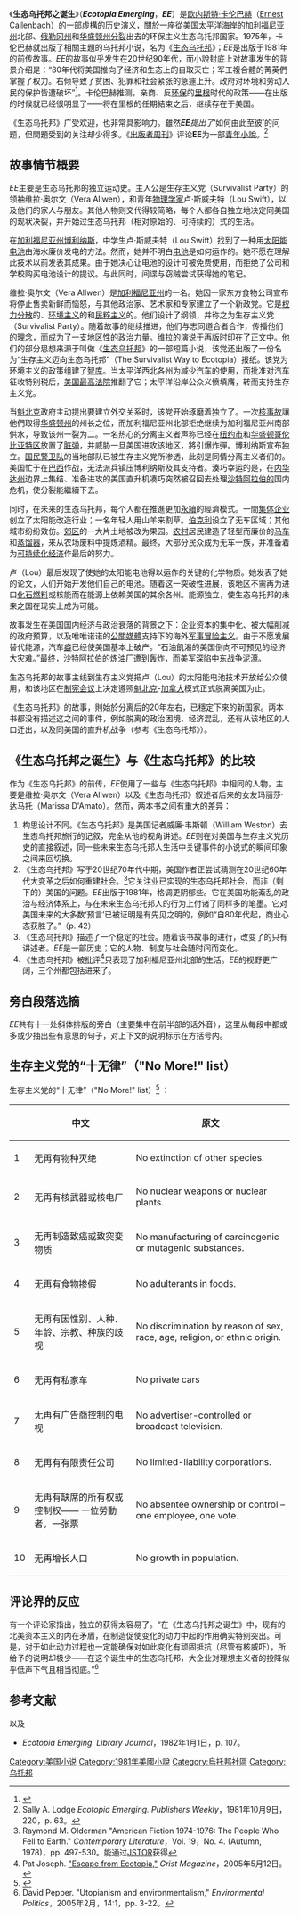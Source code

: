 {{Infobox Book 
| name          = 生态乌托邦之诞生
| title_orig    = 
| translator    = 
| image         = 
| image_caption = 平装版封面
| author        = [[欧内斯特·卡伦巴赫|欧内斯特·卡伦巴赫]]<p>（[[欧内斯特·卡伦巴赫|Ernest Callenbach]]）
| illustrator   = 
| cover_artist  = 
| country       = [[美国|美国]]
| language      = [[英语|英语]]
| series        = 
| genre         = [[小说|小说]]
| publisher     = Banyan Tree Books
| release_date  = 1981
| media_type    = 印刷版（[[精装本|精装本]]和[[平装本|平装本]]）
| pages         = 326页
| isbn          = 精装本：ISBN 0-9604320-4-3<p>平装本：ISBN 0-9604320-3-5
| dewey= 813/.54 19 
| congress= PS3553.A424 E3 
| oclc= 7596835 
| preceded_by   = [[生态乌托邦|生态乌托邦]]
| followed_by   = 
}}

《'''生态乌托邦之诞生'''》（'''''Ecotopia Emerging'''''，'''''EE'''''）是[[欧内斯特·卡伦巴赫|欧内斯特·卡伦巴赫]]（[[欧内斯特·卡伦巴赫|Ernest Callenbach]]）的一部虛構的历史演义，關於一座從[[美国|美国]][[太平洋西北地区|太平洋海岸]]的[[加利福尼亚州|加利福尼亚州]]北部、[[俄勒冈州|俄勒冈州]]和[[华盛顿州|华盛顿州]][[国家分裂|分裂]]出去的环保主义生态乌托邦国家。1975年，卡伦巴赫就出版了相關主題的乌托邦小说，名为《[[生态乌托邦|生态乌托邦]]》；''EE''是出版于1981年的前传故事。''EE''的故事似乎发生在20世纪90年代，而小說封底上对故事发生的背景介绍是：“80年代将美国推向了经济和生态上的自取灭亡；军工複合體的菁英們掌握了权力。右倾导致了贫困、犯罪和社会紧张的急遽上升。政府对环境和劳动人民的保护皆遭破坏”<ref>{{cite book |last= |first= |author=Ernest Callenbach |authorlink=欧内斯特·卡伦巴赫 |title=Ecotopia Emerging |origdate= |origyear= |origmonth= |edition= |publisher=Bantam Books |location=New York |language=en |isbn=0-553-20686-9 |oclc= |doi= |id= |pages= |chapter= |quote=The ‘80s have propelled America toward economic and ecological suicide; the military-industrial elite has come to power. The rightward drift has resulted in steep rises in poverty, crime and social tension. Governmental protections for the environment and working public have been destroyed.|date=1982年5月}}</ref>。卡伦巴赫推测，亲商、反[[环境保护主义|环保]]的[[罗纳德·威尔逊·里根|里根]]时代的政策——在出版的时候就已经很明显了——将在里根的任期結束之后，继续存在于美国。

《生态乌托邦》广受欢迎，也非常具影响力。雖然'''''EE'''提出了''‘如何由此至彼’的问题，但問題受到的关注却少得多。《[[出版者周刊|出版者周刊]]》评论'''EE'''为一部[[青年小說|青年小說]]。<ref>Sally A. Lodge ''Ecotopia Emerging.'' ''Publishers Weekly''，1981年10月9日，220，p. 63。</ref>

==故事情节概要==
''EE''主要是生态乌托邦的独立运动史。主人公是生存主义党（Survivalist Party）的领袖维拉·奥尔文（Vera Allwen），和青年[[物理学家|物理学家]]卢·斯威夫特（Lou Swift），以及他们的家人与朋友。其他人物则交代得较简略，每个人都各自独立地决定同美国的现状决裂，并开始过生态乌托邦（相对原始的、可持续的）式的生活。

在[[加利福尼亚州|加利福尼亚州]][[博利納斯_(加利福尼亞州)|博利纳斯]]，中学生卢·斯威夫特（Lou Swift）找到了一种用[[太阳能电池|太阳能电池]]由海水廉价发电的方法。然而，她并不明白[[电池|电池]]是如何运作的。她不愿在理解此技术以前发表其成果。由于她决心让电池的设计可被免费使用，而拒绝了公司和学校购买电池设计的提议。与此同时，间谍与窃贼尝试获得她的笔记。

维拉·奥尔文（Vera Allwen）是[[加利福尼亚州|加利福尼亚州]]的一名{{link-en|州参议员|State legislature (United States)}}。她因一家东方食物公司宣布将停止售卖新鲜{{link-en|农产品|Produce}}而恼怒，与其他政治家、艺术家和专家建立了一个新政党。它是[[权力分散|权力分散]]的、[[环境保护主义|环境主义]]的和[[民粹主義|民粹主义]]的。他们设计了纲领，并称之为生存主义党（Survivalist Party）。随着故事的继续推进，他们与志同道合者合作，传播他们的理念，而成为了一支地区性的政治力量。维拉的演说于再版时印在了正文中。他们的部分思想来源于叫做《[[生态乌托邦|生态乌托邦]]》的一部短篇小说，该党还出版了一份名为“生存主义迈向生态乌托邦”（The Survivalist Way to Ecotopia）报纸。该党为环境主义的政策组建了[[智库|智库]]。当太平洋西北各州为减少汽车的使用，而批准对汽车征收特别税后，[[美国最高法院|美国最高法院]]推翻了它；太平洋沿岸公众义愤填膺，转而支持生存主义党。

当[[魁北克|魁北克]]政府主动提出要建立外交关系时，该党开始琢磨着独立了。一次[[核辐射事故|核事故]]讓他們取得[[华盛顿州|华盛顿州]]的州长之位，而加利福尼亚州北部拒绝继续为加利福尼亚州南部供水，导致该州一裂为二。一名热心的分离主义者声称已经在[[纽约市|纽约市]]和[[华盛顿哥伦比亚特区|华盛顿哥伦比亚特区]]放置了[[脏弹|脏弹]]，并威胁一旦美国进攻该地区，將引爆炸彈。博利纳斯宣布独立。[[美国国民警卫队|国民警卫队]]的当地部队已被生存主义党所渗透，此刻是同情分离主义者们的。美国忙于在[[巴西|巴西]]作战，无法派兵镇压博利纳斯及其支持者。湊巧幸运的是，在[[内华达州|内华达州]]边界上集结、准备进攻的美国直升机凑巧突然被召回去处理[[沙特阿拉伯|沙特阿拉伯的]]国内危机，使分裂能繼續下去。

同时，在未来的生态乌托邦，每个人都在推進更加[[可持續性|永續]]的經濟模式。一間[[集体企业|集体企业]]创立了太阳能改造行业；一名年轻人用山羊来割草。[[伯克利_(加利福尼亞州)|伯克利]]设立了无车区域；其他城市纷纷效仿。[[郊區|郊区]]的一大片土地被改为果园。[[农村|农村]]居民建造了轻型而廉价的[[马车|马车]]和[[蒸餾塔|蒸馏器]]，来从农场废料中提炼酒精。最终，大部分民众成为无车一族，并准备着为[[可持续经济|可持续化经济]]作最后的努力。

卢（Lou）最后发现了使她的太阳能电池得以运作的关键的化学物质。她发表了她的论文，人们开始开发他们自己的电池。随着这一突破性进展，该地区不需再为进口[[化石燃料|化石燃料]]或核能而在能源上依赖美国的其余各州。能源独立，使生态乌托邦的未来之国在现实上成为可能。

故事发生在美国国内经济与政治衰落的背景之下：企业资本的集中化、被大幅削减的政府预算，以及唯唯诺诺的[[公共关系|公關]][[媒體|媒體]]支持下的海外[[军国主义|军事冒险主义]]。由于不愿发展替代能源，汽车[[上瘾|癖]]已经使美国基本上破产。“石油飢渴的美国倒向不可预见的经济大灾难。”最终，沙特阿拉伯的[[煉油廠|炼油厂]]遭到轰炸，而美军深陷[[中东地区|中东]]战争泥潭。

生态乌托邦的故事主线到生存主义党把卢（Lou）的太阳能电池技术开放给公众使用，和该地区在[[制宪会议|制宪会议]]上决定遵照[[魁北克|魁北克]]-[[加拿大|加拿大]]模式正式脱离美国为止。

《生态乌托邦》的故事，則始於分离后的20年左右，已穩定下來的新国家。两本书都没有描述这之间的事件，例如脱离的政治困境、经济混乱，还有从该地区的人口迁出，以及同美国的直升机战争（参考《生态乌托邦》）。

==《生态乌托邦之诞生》与《生态乌托邦》的比较==

作为《生态乌托邦》的前传，''EE''使用了一些与《生态乌托邦》中相同的人物，主要是维拉·奥尔文（Vera Allwen）以及《生态乌托邦》叙述者后来的女友玛丽莎·达马托（Marissa D'Amato）。然而，两本书之间有重大的差异：
#	构思设计不同。《生态乌托邦》是美国记者威廉·韦斯顿（William Weston）去生态乌托邦旅行的记叙，完全从他的视角讲述。''EE''则在对美国与生存主义党历史的直接叙述，同一些未来生态乌托邦人生活中关键事件的小说式的瞬间印象之间来回切换。
#	《生态乌托邦》写于20世纪70年代中期，美国作者正尝试猜测在20世纪60年代大变革之后如何重建社会。<ref>Raymond M. Olderman "American Fiction 1974-1976: The People Who Fell to Earth." ''Contemporary Literature''，Vol. 19，No. 4. (Autumn, 1978)，pp. 497-530。能通过[http://links.jstor.org/sici?sici=0010-7484%28197823%2919%3A4%3C497%3AAF1TPW%3E2.0.CO%3B2-V JSTOR]获得</ref>它关注业已实现的生态乌托邦社会，而非（剩下的）美国的问题。''EE''出版于1981年，格调更阴郁些。它在美国功能紊乱的政治与经济体系上，与在未来生态乌托邦人的行为上付诸了同样多的笔墨。它对美国未来的大多数‘预言’已被证明是有先见之明的，例如“自80年代起，商业心态获胜了。”（p. 42）
#	《生态乌托邦》描述了一个稳定的社会。随着该书故事的进行，改变了的只有讲述者。''EE''是一部历史；它的人物、制度与社会随时间而变化。
#	《生态乌托邦》被批评<ref>Pat Joseph. [http://www.grist.org/advice/books/2005/05/12/joseph-ecotopia/ "Escape from Ecotopia,"] {{Wayback|url=http://www.grist.org/advice/books/2005/05/12/joseph-ecotopia/ |date=20080725023345 }} ''Grist Magazine''，2005年5月12日。</ref>只表现了加利福尼亚州北部的生活。''EE''的视野更广阔，三个州都包括进来了。

==旁白段落选摘==
{{Copy edit section|for=全是引文|time=2021-10-25}}
''EE''共有十一处斜体排版的旁白（主要集中在前半部的话外音），这里从每段中都或多或少抽出些有意思的句子，对上下文的说明标示在方括号内。

{{quote|
<p>……人类在手和大脑上演化出了如此惊人的能力，以致于他们成为了一个能改变它自己的环境的物种。……[举了亚洲、中东、罗马等的例子]……许多这样伟大的文明中心产生形成，并繁荣兴旺，然后又灰飞烟灭——在一个象地球自身的季节律动一般令人印象深刻的宏伟循环中。……人类继续与他们同时代的物种生活在一种粗暴的稳定之中。……就象蝗灾一样，人类似乎已经逃脱了自然的所有控制，正沿着他们的道路吞噬毁灭一切。……但工业时代的人口爆炸也使人类自己遭受了前所未有的新危险。人类活动——甚至是核弹的爆炸——与风和暴雨对于太阳能的大规模输送相比，仍然微不足道。然而，在特定的关键之处，人类已经获得了抵消地球的力量来维持生活的能力。……有一个威胁还要更危险。在工业模式的生活中，人类受制于大量好争吵的父权制民族国家中。这些国家的统治者如今配备了那么可怕、为数众多的核武器，一旦它们被用于甚至极小的区域，也将终结现代文明（至少是在北半球）。……这样，自相矛盾的是，使人类得以在地球表面每一个适合居住的生态龛（生境）中增殖的技术革命也已开始威胁星球上所有动植物——包括人类自己——的生存了。<ref>{{cite book |last= |first= |author=Ernest Callenbach |authorlink=欧内斯特·卡伦巴赫 |title=Ecotopia Emerging |origdate= |origyear= |origmonth= |edition= |publisher=Bantam Books |location=New York |language=en |isbn=0-553-20686-9 |oclc= |doi= |id= |pages=1-2 |chapter= |quote=...humans evolved such astonishing capacities in hand and brain that they became a species which altered its own environment. ... Many such great centers of civilization arose and flourished and then collapsed—in a majestic cycle almost as imposing as the earth's own seasonal rhythms. ...humans continued to live in a rough balance with their fellow species. ...Like a plague of locusts, humans seemed to have escaped all natural checks and were devouring everything in their path. ...But the population explosion of the industrial epoch also subjected humans themselves to new and unprecedented perils. Human activities—even the detonation of nuclear bombs—remained puny in comparison to the huge transfers of solar energy by winds and storms. Nonetheless, in certain critical respects humans had acquired the power to diminish the earth's capacity to support life. ...One peril was still more threatening. Under the industrial mode of life, humans were subjugated in vast quarrelsome patriarchal nation-states. The rulers of these states were now armed with nuclear weapons so fearsome and so numerous that if they were used even in small part they would end modern civilization, at least in the northern hemisphere. ...Thus, paradoxically, the technological ingenuity which had enabled humans to proliferate into every habitable niche on the earth's surface had also begun to threaten the survival upon the planet of all plant and animal life—including the human species itself.|date=1982年5月}}</ref></p>

<p>……在八十年代早期席卷这个国家的大部分地区的保守政治倾向，将联邦的能源政策推向了自杀的方向。……联邦政府大幅削减了太阳能和保护性措施的预算，并把钱投入发展核技术。……[列举了可从风、地热、海水温差等处获得能量]……用于运输目的的石油替代品，如用荒漠植物生产的可燃油料，还有甘蔗、谷物或农业废物发酵得到的酒精，都完全被抛弃了。<ref>{{cite book |last= |first= |author=Ernest Callenbach |authorlink=欧内斯特·卡伦巴赫 |title=Ecotopia Emerging |origdate= |origyear= |origmonth= |edition= |publisher=Bantam Books |location=New York |language=en |isbn=0-553-20686-9 |oclc= |doi= |id= |pages=10-11 |chapter= |quote=...The conservative political tide which had swept most of the nation in the early eighties pushed federal energy policies in suicidal directions. ...the federal government slashed its budget for solar energy and conservation measures and put the money into nuclear development. ... Alternatives to oil for transportation purposes, such as burnable oils produced by desert plants, or alcohol fermented from sugar cane, grain, or agricultural wastes, were similarly discarded. ...|date=1982年5月}}</ref></p>

<p>……化学家们以令人惊讶的步伐开发着新物质。一旦他们知道了连接和解离原子的基本方法，他们的想象力似乎就不受限制了。……在七十年代末，在整个美国，从避孕到对付不治之症，无一处人类活动的进行，能摆脱四十年前并未存在于地球表面上过的原料。人们普遍认为，这是对人类改造自然的褒赏。人们大声要求神奇的产品，再也无法想象，没有了他们，如何能生活。……癌症的诱发因素中大约80%是环境因素。人们在自作自受。但这不是大多数美国人当时准备去听到的消息；这很大程度上没有被报道和讨论，而癌症率则持续攀升。……人们继续呼吸着已知被污染了的空气，吃着充满杀虫剂和添加剂的食物，专心致志于挣钱，为的是（如他们所以为的那样）生存下来。<ref>{{cite book |last= |first= |author=Ernest Callenbach |authorlink=欧内斯特·卡伦巴赫 |title=Ecotopia Emerging |origdate= |origyear= |origmonth= |edition= |publisher=Bantam Books |location=New York |language=en |isbn=0-553-20686-9 |oclc= |doi= |id= |pages=15-18 |chapter= |quote=...chemists had been developing new substances at an astonishing pace. Once they learned the basic techniques of hooking and unhooking atoms their imaginations seemed unlimited. ...By the end of the seventies there was no human activity in all the United States, from contraception to the management of terminal disease, carried out free of materials that had not existed on the face of the earth forty years earlier. This, it was widely believed, was a testimonial to humankind's improvements on nature. People clamored for the new wonder products, and could no longer imagine living without them. ...the precipitating causes of cancer were something like 80 percent environmental. People were doing it to themselves. But this was not a message that most Americans were then prepared to hear; it went largely unreported and undiscussed, and the cancer rates continued rising. ...People went on breathing air that was known to be contaminated, eating pesticide- and additive-laden foods, and concentrating their attention on making money in order (as they imagined it) to survive.|date=1982年5月}}</ref></p>

<p>……他们[指所谓“文明”的白人]根据边界线（通常划定在随机的经线和纬线上）分割土地，极不符合生物上的实际乃至社会现实……<ref>{{cite book |last= |first= |author=Ernest Callenbach |authorlink=欧内斯特·卡伦巴赫 |title=Ecotopia Emerging |origdate= |origyear= |origmonth= |edition= |publisher=Bantam Books |location=New York |language=en |isbn=0-553-20686-9 |oclc= |doi= |id= |pages=23-24 |chapter= |quote=...They divided the land according to boundaries (often laid out on random lines of latitude and longitude) which had little correspondence to biological or even social reality. ...|date=1982年5月}}</ref></p>

<p>……所编制的空气质量管理规定，使污染企业（若它嫌麻烦而根本不愿守规矩的话）可以建起更高的烟囱，即可允许排放四倍于以往的含硫化合物而得豁免。工厂向河流倾泻液体污染物时会忽视下游的影响一样，这样的政策只不过替换了一个问题，而非解决之。……在七十年代，进行了约束燃煤工厂排放的努力，但由于石油危机，联邦政府开始鼓励更多地使用煤炭。在八十年代，污染监管被放宽或取消，硫和颗粒物排放大幅上扬。……<ref>{{cite book |last= |first= |author=Ernest Callenbach |authorlink=欧内斯特·卡伦巴赫 |title=Ecotopia Emerging |origdate= |origyear= |origmonth= |edition= |publisher=Bantam Books |location=New York |language=en |isbn=0-553-20686-9 |oclc= |doi= |id= |pages=42 |chapter= |quote=...Air quality regulations were written in such a way that a polluting corporation could (if it bothered to obey the regulations at all) build a higher smokestack and obtain waivers permitting the discharge of four times more sulfur compounds. Like the tendency to ignore effects downstream when factories spewed liquid pollution into rivers, such policies merely displaced a problem instead of solving it. ...In the seventies, attempts to curb coal-burning plant emissions had been made, but because of the oil crisis the federal government began encouraging greater coal use. In the eighties, pollution regulations were relaxed or removed, and sulfur and particulate emissions rose substantially. ...|date=1982年5月}}</ref></p>

<p>八十年代初，商业心态获胜了。专业化管理的上层精英把各式各样的规则倒转了过来。为了使利润率最大化，无力与韩国或台湾低成本的设备相争的基础产业关门歇业。他们的工人（与大多数女工一起）被推入低报酬、工会软弱、生产力低下的服务行业。美国人真实的平均工资缓慢地下降，可大多数人将这一令人困惑的事实仅仅归因于通货膨胀。愤恨激起了旷工、浪费，甚至是蓄意破坏。同时，企业的利润或者流向了赋税损失的非生产性投资，或者出口国外。互联的全球企业网络控制了政府，掌握着私人军队，拥有美国的外交和情报人员的支持。／企业主们的统治并不仁慈，而精英媒体在经济上的自鸣得意则掩盖了普遍的、一触即发的社会动荡。福利支出被无情地削减，四分之一的人口如今生活在极低的官方贫困线或以下，其中有数百万人赤贫。生活条件不断恶化，尤其是大部分劳动人民。……[社会政治混乱，银根紧缩]……在八十年代经济紧绌的影响下，美国中产阶级所剩下的社会凝聚力渐而衰微。……[偷税；军队的离心离德]……如此这般，象通过传媒界得知的那样，美国社会装出被精英及其机构——警察、国会、官府和武装力量——牢固地掌握着的样子。但人们更直接地从经验感受获取信息。……社会的腐朽已到了晚期，而且离一场静悄悄的、不宣而起的内战仅一步之遥。……在国家的大部分地方，结果更趋混乱和绝望。<ref>{{cite book |last= |first= |author=Ernest Callenbach |authorlink=欧内斯特·卡伦巴赫 |title=Ecotopia Emerging |origdate= |origyear= |origmonth= |edition= |publisher=Bantam Books |location=New York |language=en |isbn=0-553-20686-9 |oclc= |doi= |id= |pages=44-46 |chapter= |quote=The early eighties had been a triumph of the business mentality. A professionalized management elite had rolled back regulation of every kind. To maximize profit rates, basic production industries unable to compete with lower-wage facilities in Korea or Taiwan were closed down. Their workers were pushed (along with most women workers) into service industries with low pay, weak unions, and low productivity. The real average wages of Americans slowly declined, but most people attributed this puzzling fact merely to inflation. Resentment fed absenteeism, waste, even purposeful sabotage. Meanwhile, corporate profits flowed into nonproductive tax-loss investments or were exported abroad. A global web of interlinked corporations controlled governments, commanded private armies, and enjoyed the sympathies of American diplomatic and intelligence operatives. / The rule of the corporate masters was not a benevolent one, and economic self-congratulation in the elite media concealed widespread, potentially explosive social unrest. Welfare expenditures had been cut ruthlessly and a quarter of the population now lived at or below the meager official poverty line, with millions among them totally destitute. Conditions of life were deteriorating steadily, especially for the mass of working people. ... Under the impact of the economic stringency of the eighties, what was left of American middle-class social cohesion dwindled. ... Thus American society, as seen through the establishment media, might give the appearance of being under the stern power of the elite and its institutions – the police, Congress, the bureaucracy, and the armed forces. But people who drew their information more directly from experience... social decay had reached an advanced stage, indeed only a short distance from a silent, undeclared civil war. ...In most of the country, the result was growing chaos and despair. ...|date=1982年5月}}</ref></p>

<p>从一座美国城市上空的飞机上俯瞰，唯一可见的人类活动是汽车的移动。（现在许多地方的汽车数目已超过人口数很多年。）……[道路拥堵，汽车动弹不得]……在人们的头脑中，路途与连结它们的交通工具，往往看上去比路途所通向的地方更引人注目。汽车象一支机械的占据部队一样，支配着人类和他们的经济。……[汽车的普及带来一系列经济和健康的问题，还有事故和污染]……<ref>{{cite book |last= |first= |author=Ernest Callenbach |authorlink=欧内斯特·卡伦巴赫 |title=Ecotopia Emerging |origdate= |origyear= |origmonth= |edition= |publisher=Bantam Books |location=New York |language=en |isbn=0-553-20686-9 |oclc= |doi= |id= |pages=79-80 |chapter= |quote=From an airplane above an American city, the only human activity visible was the movement of cars. (For some years now cars had outnumbered people in many areas.) ... In human minds routes and the vehicles that connected them often seemed more compelling than the places the routes supposedly served. Automobiles dominated human beings and their economy like an occupying mechanical army. ...|date=1982年5月}}</ref></p>

<p>……[总统因害怕被暗杀而很少抛头露面]……媒体通过著名的新闻人物，在那时候分析着总统所说过话，或似乎要说的话，还有它可能的含义。……[作者嘲笑媒体和出版社；行政机构、立法机构和控制经济命脉的寡头们串通一气又内斗不断；投票率降低；内忧外患；投机者囤积居奇；西北地区有人开始尝试“生态”地生活。]……<ref>{{cite book |last= |first= |author=Ernest Callenbach |authorlink=欧内斯特·卡伦巴赫 |title=Ecotopia Emerging |origdate= |origyear= |origmonth= |edition= |publisher=Bantam Books |location=New York |language=en |isbn=0-553-20686-9 |oclc= |doi= |id= |pages=83-85 |chapter= |quote= ... The media, through well-known news personalities, then analyzed what the president had said, or seemed to say, and what it might mean. ...|date=1982年5月}}</ref></p>

<p>……[原始森林被首批欧洲殖民者和二战后的伐木公司所摧毁]……被城市中的投机者控制着的市场之手的驱使下，他们[指农民]抛弃了关于庄稼轮作和混合性耕种的古老智慧；他们成为了玉米或小麦的农场主，依赖于国际市场的起伏涨落。他们再也不种固土的豆科植物来给土壤补充氮了，却转向了化肥。百分之七十的适耕地被用于生产肉用动物吃的谷物。农业专家开始谈起“工厂化农场”。……[水土流失之势已不可逆转，并引起相应的恶性循环（如能源、化肥等），但大多数人却对此懵懵懂懂或颇为乐观]……但美国食物短缺的景象，似乎如十年前对石油匮乏的展望一样遥远。<ref>{{cite book |last= |first= |author=Ernest Callenbach |authorlink=欧内斯特·卡伦巴赫 |title=Ecotopia Emerging |origdate= |origyear= |origmonth= |edition= |publisher=Bantam Books |location=New York |language=en |isbn=0-553-20686-9 |oclc= |doi= |id= |pages=162-164 |chapter= |quote=... Driven by market forces controlled by speculators in the cities, they abandoned the ancient peasant wisdom of crop rotation and mixed farming; They became corn farmers or wheat farmers, dependent on the fluctuations of international markets. They no longer planted ground-holding legumes to replenish the soil's nitrogen, but turned to chemical fertilizers. Seventy percent of available agricultural land was devoted to the production of grain for meat animals. Professional agricultural experts began to speak of "factory farms." ... But the prospect of food shortages in America seemed as remote as the prospect of gas shortages had seemed a decade earlier.|date=1982年5月}}</ref></p>

<p>从工业革命之肇端起，永远有更大规模的经济结构，这已经成为一种信念；若工厂的大小增加一倍，就能生产出两倍以上的产品，获得两倍以上的利润回报。这一信念导致了股份公司的规模不断增长，并被强有力地类推、应用到生活的各个方面。……[什么都越大越好的趋势]……极端危险的庞大工艺的建立，……， 从而使人类全体共置于不可避免的差错的大范围灾难成为可能。……[对风险的忽视]……只有当大灾难发生时，……，政治过程才重新对技术施加控制。于是，更大规模的倾向可能被制止，甚至倒转过来；面对超级灾难性的风险，人们要求安全，甚至不惜承受更频繁的小危险。……<ref>{{cite book |last= |first= |author=Ernest Callenbach |authorlink=欧内斯特·卡伦巴赫 |title=Ecotopia Emerging |origdate= |origyear= |origmonth= |edition= |publisher=Bantam Books |location=New York |language=en |isbn=0-553-20686-9 |oclc= |doi= |id= |pages=234-236 |chapter= |quote=From the onset of the Industrial Revolution, it had been an article of faith that there were always economies in greater scale; if a factory could be doubled in size, it could turn out more than twice as many goods and return more than twice the profits. This belief led to ever-increasing size in corporate enterprises, and it was applied, by powerful analogy, to every aspect of life. ... The establishment of extremely dangerous large technologies, ..., thus brought the possibility of large-scale disasters to human populations into juxtaposition with the unavoidability of error. ... It is only when a major disaster occurs, ...,that the political process re-exerts control over technology. Then the trend toward ever greater scale may be checked or even reversed; people demand security against super-catastrophic risks even at the cost of more frequent smaller risks. ...|date=1982年5月}}</ref></p>

<p>对于一个遥远星球上的观察者来说，千百万年来，地球悬于夜空中，摇曳闪烁，宁静安详。在其表面，生物之演化或灭绝，甚至是那些象人类一样非凡异常的，在宇宙的尺度上都是觉察不到的。近而观之，从高轨道的卫星上看，生态乌托邦那富饶的新月形，可被辨别出来，沿着太平洋海岸，树木绿得葱茏。在它的国界以内，人类已认识到，它也是自然的一部分，自然不能被无限期地无视下去。／如果那种想法被足够快地、足够广地传播到地球上的其他国家中去，不谨慎的技术开发热潮也许可被扭转，生物灾难可能被避免。整体而言，破坏依旧盛行；生态乌托邦笼罩在孤寂的忧伤中，似乎是一座小小的、不太安全的希望之岛。然而，它的居民已经点亮了灯塔，或许能指引着其他游子回家。<ref>{{cite book |last= |first= |author=Ernest Callenbach |authorlink=欧内斯特·卡伦巴赫 |title=Ecotopia Emerging |origdate= |origyear= |origmonth= |edition= |publisher=Bantam Books |location=New York |language=en |isbn=0-553-20686-9 |oclc= |doi= |id= |pages=336-337 |chapter= |quote=To an observer from a distant planet, the earth hung in the night sky as it had for millions of years, unflickering and serene. The evolution or extinction of creatures upon its surface, even of those as remarkable as humans, were imperceptible on a cosmic scale. From a closer viewpoint, as from a satellite in high orbit, the fertile crescent of Ecotopia could be distinguished, green with trees, along the Pacific coast. Within its boundaries the human species had recognized that it too was a part of nature, which could not indefinitely be mocked. / If that idea spread sufficiently fast and far among the other nations of earth, the heedless rush of technological exploitation might be turned backed and biological disaster averted. On the while, destruction still reigned; surrounded by desolation, Ecotopia seemed a small, precarious island of hope. But its inhabitants had lit a beacon that might yet guide other travelers home.|date=1982年5月}}</ref></p>

}}

==生存主义党的“十无律”（"No More!" list）==
生存主义党的“十无律”（"No More!" list）<ref>{{cite book|last=|publisher=Bantam Books|author=Ernest Callenbach|authorlink=欧内斯特·卡伦巴赫|title=Ecotopia Emerging|origdate=|origyear=|origmonth=|edition=|first=|language=en|location=New York|isbn=0-553-20686-9|oclc=|doi=|id=|pages=36-38|chapter=|quote=|date=1982年5月}}</ref> ：
{| class="wikitable mw-collapsible"
!
!中文
!原文
|-
|1
|无再有物种灭绝
|No extinction of other species.
|-
|2
|无再有核武器或核电厂
|No nuclear weapons or nuclear plants.
|-
|3
|无再制造致癌或致突变物质
|No manufacturing of carcinogenic or mutagenic substances.
|-
|4
|无再有食物掺假
|No adulterants in foods.
|-
|5
|无再有因性别、人种、年龄、宗教、种族的歧视
|No discrimination by reason of sex, race, age, religion, or ethnic origin.
|-
|6
|无再有私家车
|No private cars
|-
|7
|无再有广告商控制的电视
|No advertiser-controlled or broadcast television.
|-
|8
|无再有有限责任公司
|No limited-liability corporations.
|-
|9
|无再有缺席的所有权或控制权—— 一位勞動者，一张票
|No absentee ownership or control – one employee, one vote.
|-
|10
|无再增长人口
|No growth in population.
|}

==评论界的反应==
{{Clarify|text=EE受到的评论界的关注甚少。|reason=到底是影響力大，還是小？|date=2021-10-5}}有一个评论家指出，独立的获得太容易了。“在《生态乌托邦之诞生》中，现有的北美资本主义的内在矛盾，在制造促使变化的动力中起的作用确实特别突出。可是，对于如此动力过程也一定能确保对如此变化有顽固抵抗（尽管有核威吓），所给予的说明却极少——在这个诞生中的生态乌托邦，大企业对理想主义者的投降似乎低声下气且相当彻底。”<ref>David Pepper. "Utopianism and environmentalism," ''Environmental Politics''，2005年2月，14:1，pp. 3-22。</ref>

==参考文献==
<references />
以及
*''Ecotopia Emerging.'' ''Library Journal''，1982年1月1日，p. 107。

[[Category:美国小说|Category:美国小说]]
[[Category:1981年美國小說|Category:1981年美國小說]]
[[Category:烏托邦社區|Category:烏托邦社區]]
[[Category:乌托邦|Category:乌托邦]]